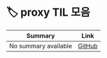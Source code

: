
# 🏷️ proxy TIL 모음

<LabelIcons />

| Summary | Link |
|---------|------|
| No summary available | [GitHub](https://github.com/MinHyeok-lee1/TIL/blob/main/2025/07/05-proxy.md) |
